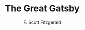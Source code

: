 ---
title: "The Great Gatsby"
author: "F. Scott Fitzgerald"
year_published: "1925"
date_read: "2023"
---